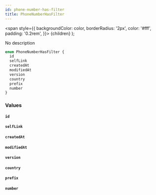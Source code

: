 ```yaml
---
id: phone-number-has-filter
title: PhoneNumberHasFilter
---
```


<span
style={{
      backgroundColor: color,
      borderRadius: '2px',
      color: '#fff',
      padding: '0.2rem',
    }}>
{children}
</span>
);

No description

```graphql
enum PhoneNumberHasFilter {
  id
  selfLink
  createdAt
  modifiedAt
  version
  country
  prefix
  number
}
```

### Values

#### `id`

#### `selfLink`

#### `createdAt`

#### `modifiedAt`

#### `version`

#### `country`

#### `prefix`

#### `number`

